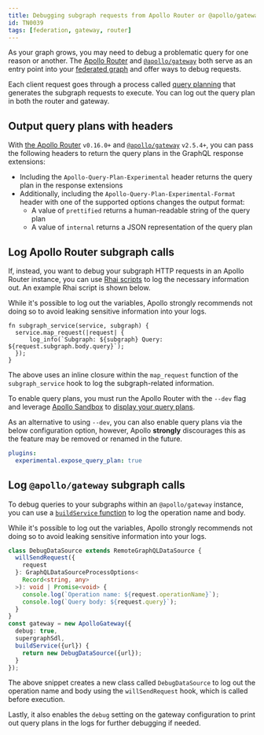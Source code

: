 ```yaml
---
title: Debugging subgraph requests from Apollo Router or @apollo/gateway
id: TN0039
tags: [federation, gateway, router]
---
```


As your graph grows, you may need to debug a problematic query for one reason or another. The [Apollo Router](/router) and [`@apollo/gateway`](/apollo-server/using-federation/api/apollo-gateway/) both serve as an entry point into your [federated graph](/federation) and offer ways to debug requests.

Each client request goes through a process called [query planning](/graphos/explorer/additional-features/#query-plans-for-supergraphs) that generates the subgraph requests to execute. You can log out the query plan in both the router and gateway.

## Output query plans with headers

With [the Apollo Router](/router/) `v0.16.0+` and [`@apollo/gateway`](/apollo-server/using-federation/api/apollo-gateway/) `v2.5.4+`, you can pass the following headers to return the query plans in the GraphQL response extensions:

- Including the `Apollo-Query-Plan-Experimental` header returns the query plan in the response extensions
- Additionally, including the `Apollo-Query-Plan-Experimental-Format` header with one of the supported options changes the output format:
  - A value of `prettified` returns a human-readable string of the query plan
  - A value of `internal` returns a JSON representation of the query plan

## Log Apollo Router subgraph calls

If, instead, you want to debug your subgraph HTTP requests in an Apollo Router instance, you can use [Rhai scripts](/router/customizations/rhai) to log the necessary information out. An example Rhai script is shown below.

<Note>

While it's possible to log out the variables, Apollo strongly recommends not
doing so to avoid leaking sensitive information into your logs.

</Note>

```rhai
fn subgraph_service(service, subgraph) {
  service.map_request(|request| {
      log_info(`Subgraph: ${subgraph} Query: ${request.subgraph.body.query}`);
  });
}
```

The above uses an inline closure within the `map_request` function of the `subgraph_service` hook to log the subgraph-related information.

To enable query plans, you must run the Apollo Router with the `--dev` flag and leverage [Apollo Sandbox](https://studio.apollographql.com/sandbox) to [display your query plans](/graphos/explorer/additional-features/#query-plans-for-supergraphs).

As an alternative to using `--dev`, you can also enable query plans via the below configuration option, however, Apollo **strongly** discourages this as the feature may be removed or renamed in the future.

```yaml
plugins:
  experimental.expose_query_plan: true
```

## Log `@apollo/gateway` subgraph calls

To debug queries to your subgraphs within an `@apollo/gateway` instance, you can use a [`buildService` function](/apollo-server/using-federation/api/apollo-gateway/#configuring-the-subgraph-fetcher) to log the operation name and body.

<Note>

While it's possible to log out the variables, Apollo strongly recommends not
doing so to avoid leaking sensitive information into your logs.

</Note>

```ts
class DebugDataSource extends RemoteGraphQLDataSource {
  willSendRequest({
    request
  }: GraphQLDataSourceProcessOptions<
    Record<string, any>
  >): void | Promise<void> {
    console.log(`Operation name: ${request.operationName}`);
    console.log(`Query body: ${request.query}`);
  }
}
const gateway = new ApolloGateway({
  debug: true,
  supergraphSdl,
  buildService({url}) {
    return new DebugDataSource({url});
  }
});
```

The above snippet creates a new class called `DebugDataSource` to log out the operation name and body using the `willSendRequest` hook, which is called before execution.

Lastly, it also enables the `debug` setting on the gateway configuration to print out query plans in the logs for further debugging if needed.
